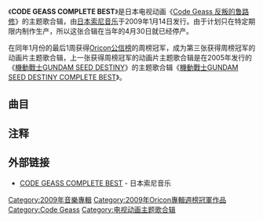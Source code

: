 {{noteTA
|1=zh:GUNDAM;zh-hans:高达;zh-hk:高達;zh-tw:鋼彈;
|2=zh-cn:反叛的鲁路修;zh-tw:反叛的魯路修;zh-hk:叛逆的魯魯修; 
}}
{{Infobox Album 
| Name = CODE GEASS COMPLETE BEST
| Type = 合辑
| Artist = 众艺术家
| Released = 2009年1月14日
| Recorded = 
| Genre = [[流行音乐|流行音乐]] 
| Length =38:56
| Label = [[日本索尼音乐|日本索尼音乐]]
| Producer =
| Chart position = *周榜第1名（[[Oricon公信榜|Oricon]]）<ref>{{cite web | url=http://www.oricon.co.jp/music/release/d/796180/1/ | title=CODE GEASS COMPLETE BEST | publisher=ORICON STYLE | accessdate=2013-10-21 | language=ja | archive-date=2013-10-26 | archive-url=https://web.archive.org/web/20131026170725/http://www.oricon.co.jp/music/release/d/796180/1/ | dead-url=no }}</ref>
| Certification = 
}}
《'''CODE GEASS COMPLETE BEST'''》是日本电视动画《[[Code_Geass_反叛的鲁路修|Code Geass 反叛的鲁路修]]》的主题歌合辑，由[[日本索尼音乐|日本索尼音乐]]于2009年1月14日发行。由于计划只在特定期限内制作生产，所以这张合辑在当年的4月30日就已经停产。

在同年1月份的最后1周获得[[Oricon公信榜|Oricon公信榜]]的周榜冠军，成为第三张获得周榜冠军的动画片主题歌合辑，上一张获得周榜冠军的动画片主题歌合辑是在2005年发行的《[[機動戰士GUNDAM_SEED_DESTINY|機動戰士GUNDAM SEED DESTINY]]》的主题歌合辑《[[機動戰士GUNDAM_SEED_DESTINY_COMPLETE_BEST|機動戰士GUNDAM SEED DESTINY COMPLETE BEST]]》。

== 曲目 ==
{{Tracklist
| collapsed = 
| headline = CD<ref name="limited">{{cite web | url=http://www.yesasia.com/us/code-geass-complete-best-album-dvd-first-press-limited-edition-japan/1013012249-0-0-0-en/info.html | title=Code Geass, Maaya Sakamoto Albums Debut at #1, #3 | accessdate=2013-10-21 | archive-date=2013-10-21 | archive-url=https://web.archive.org/web/20131021132022/http://www.yesasia.com/us/code-geass-complete-best-album-dvd-first-press-limited-edition-japan/1013012249-0-0-0-en/info.html | dead-url=no }}</ref>
| font_size = 
| total_length = 

| extra_column = 演唱

| title1 = C.C. 独白1
| extra1 = [[尤加奈|尤加奈]]
| note1 = {{lang|ja|C.C.モノローグ1}}
| music1= -
| lyrics1 = -
| arranger1 = -
| length1 = 0:31

| title2 = [[COLORS_(FLOW单曲)|COLORS]]
| extra2 = [[FLOW|FLOW]]
| music2 = TAKESHI ASAKAWA
| lyrics2 = KOHSHI ASAKAWA、KEIGO HAYASHI
| arranger2 = FLOW&KOICHI TSUTAYA
| length2 = 3:37

| title3 ={{HowToTranslate|勇侠青春謳}}
| note3 ={{lang|ja|勇侠青春謳}}
| extra3 = [[ALI_PROJECT|ALI PROJECT]]
| music3 = [[片倉三起也|片倉三起也]]
| lyrics3 = [[寶野亞莉華|寶野亞莉華]]
| arranger3 = 片倉三起也
| length3 = 4:19

| title4= C.C. 独白2
| note4 ={{lang|ja|C.C.モノローグ2}}
| extra4 = 尤加奈
| music4 = -
| lyrics4 = -
| arranger4 = -
| length4 = 0:35

| title5= 不能解读
| note5 ={{lang|ja|解読不能}}
| extra5 = [[Jinn|Jinn]]
| music5 =Jinn
| lyrics5 = Jinn
| arranger5 = Jinn
| length5 =  4:38

| title6= 马赛克碎片
| note6 ={{lang|ja|モザイクカケラ}}
| extra6 = [[SunSet_Swish|SunSet Swish]]
| music6 =石田順三
| lyrics6 = 石田順三
| arranger6 = 坂本昌之、SunSet Swish
| length6 =  3:29

| title7= 瞳之翼
| note7 ={{lang|ja|瞳ノ翼}}
| extra7 = [[access_(音乐组合)|access]]
| music7 =浅倉大介
| lyrics7 = 井上秋緒
| arranger7 = 浅倉大介
| length7 =  4:31

| title8= C.C. 独白3
| note8 ={{lang|ja|C.C.モノローグ3}}
| extra8 = 尤加奈
| music8 = -
| lyrics8 = -
| arranger8 = -
| length8 = 0:35

| title9= [[O2_(橘子新乐园单曲)|O2]]
| note9 ={{lang|ja|O2~オー・ツー~}}
| extra9 = [[橘子新乐园|橘子新乐园]]
| music9 = 橘子新乐园
| lyrics9 = 橘子新乐园
| arranger9 = [[白石紗澄李|白石紗澄李]]、橘子新乐园
| length9 = 3:56

| title10= [[PANIC_FANCY|幸福的音色]]
| note10 ={{lang|ja|シアワセネイロ}}
| extra10 = 橘子新乐园
| music10 = 橘子新乐园
| lyrics10 = 橘子新乐园
| arranger10 = 白石紗澄李、橘子新乐园
| length10 = 4:16

| title11= C.C. 独白4
| note11 ={{lang|ja|C.C.モノローグ4}}
| extra11 = 尤加奈
| music11 = -
| lyrics11 = -
| arranger11 = -
| length11 = 0:32

| title12= [[WORLD_END|WORLD END]]
| extra12 = FLOW
| music12 =TAKESHI ASAKAWA
| lyrics12 =KOHSHI ASAKAWA
| arranger12 = FLOW & Ikoman
| length12 = 3:47

| title13= {{HowToTranslate|わが﨟たし悪の華}}
| note13 ={{lang|ja|わが﨟たし悪の華}}
| extra13 = ALI PROJECT
| music13 =片倉三起也
| lyrics13 =寶野亞莉華
| arranger13 = 片倉三起也
| length13 = 4:28

| title14= C.C. 独白5
| note14 ={{lang|ja|C.C.モノローグ5}}
| extra14 = 尤加奈
| music14 = -
| lyrics14 = -
| arranger14 = -
| length14 = 0:46
}}
{{Tracklist
| collapsed = yes
| headline = DVD<ref name="limited" />
| title1 = 《COLORS》 type1
| title2 =《COLORS》 type2
| title3 =《{{lang|ja|勇侠青春謳}}》
| title4 =《不能解读》 type1
| title5 =《不能解读》 type2
| title6 =《马赛克碎片》 type1
| title7 =《马赛克碎片》 type2
| title8 =《瞳之翼》
| title9 =《O2》
| title10 =《幸福的音色》
| title11 =《WORLD END》 type1
| title12 =《WORLD END》 type2
| title13 =《{{lang|ja|わが﨟たし悪の華}}》 type1
| title14 =《{{lang|ja|わが﨟たし悪の華}}》 type2
}}

==注释==
<references />

== 外部链接 ==
*{{ja icon}}[https://web.archive.org/web/20090625153509/http://www.sonymusic.co.jp/anime/cg/ CODE GEASS COMPLETE BEST ] - 日本索尼音乐

{{Code Geass}}
{{Oricon專輯週榜冠軍 (2009年)|2009年1月26日}}

[[Category:2009年音樂專輯|Category:2009年音樂專輯]]
[[Category:2009年Oricon專輯週榜冠軍作品|Category:2009年Oricon專輯週榜冠軍作品]]
[[Category:Code_Geass|Category:Code Geass]]
[[Category:电视动画主题歌合辑|Category:电视动画主题歌合辑]]